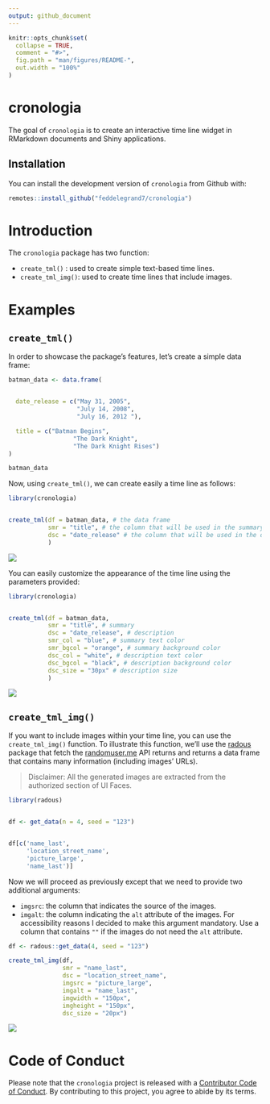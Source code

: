 ```yaml
---
output: github_document
---
```


<!-- README.md is generated from README.Rmd. Please edit that file -->

```r
knitr::opts_chunk$set(
  collapse = TRUE,
  comment = "#>",
  fig.path = "man/figures/README-",
  out.width = "100%"
)
```

# cronologia

<!-- badges: start -->
<!-- badges: end -->

The goal of `cronologia` is to create an interactive time line widget in RMarkdown documents and Shiny applications. 

## Installation

You can install the development version of `cronologia` from Github with:

```r

remotes::install_github("feddelegrand7/cronologia")

```

# Introduction

The `cronologia` package has two function: 

- `create_tml()` : used to create simple text-based time lines. 
- `create_tml_img()`: used to create time lines that include images.


# Examples 

## `create_tml()`

In order to showcase the package's features, let's create a simple data frame: 

```r

batman_data <- data.frame(


  date_release = c("May 31, 2005",
                   "July 14, 2008",
                   "July 16, 2012 "),

  title = c("Batman Begins",
                  "The Dark Knight",
                  "The Dark Knight Rises")
)

batman_data
```



Now, using `create_tml()`, we can create easily a time line as follows: 


```r
library(cronologia)


create_tml(df = batman_data, # the data frame
           smr = "title", # the column that will be used in the summary 
           dsc = "date_release" # the column that will be used in the description
           )

```

![](man/figures/example1.gif)


You can easily customize the appearance of the time line using the parameters provided: 



```r

library(cronologia)


create_tml(df = batman_data,
           smr = "title", # summary
           dsc = "date_release", # description
           smr_col = "blue", # summary text color
           smr_bgcol = "orange", # summary background color
           dsc_col = "white", # description text color
           dsc_bgcol = "black", # description background color
           dsc_size = "30px" # description size
           )

```

![](man/figures/example2.gif)


## `create_tml_img()`


If you want to include images within your time line, you can use the `create_tml_img()` function. To illustrate this function, we'll use the [radous](https://github.com/feddelegrand7/radous) package that fetch the [randomuser.me](https://randomuser.me/) API returns and returns a data frame that contains many information (including images' URLs).

> Disclaimer: All the generated images are extracted from the authorized section of UI Faces. 


```r

library(radous)


df <- get_data(n = 4, seed = "123")


df[c('name_last', 
     'location_street_name',
     'picture_large',
     'name_last')]

```


Now we will proceed as previously except that we need to provide two additional arguments: 

- `imgsrc`: the column that indicates the source of the images. 
- `imgalt`: the column indicating the `alt` attribute of the images. For accessibility reasons I decided to make this argument mandatory. Use a column that contains `""` if the images do not need the `alt` attribute. 

```r
df <- radous::get_data(4, seed = "123")

create_tml_img(df, 
               smr = "name_last", 
               dsc = "location_street_name", 
               imgsrc = "picture_large", 
               imgalt = "name_last", 
               imgwidth = "150px", 
               imgheight = "150px", 
               dsc_size = "20px")

```



![](man/figures/example3.gif)





# Code of Conduct

Please note that the `cronologia` project is released with a [Contributor Code of Conduct](https://contributor-covenant.org/version/2/0/CODE_OF_CONDUCT.html). By contributing to this project, you agree to abide by its terms.
